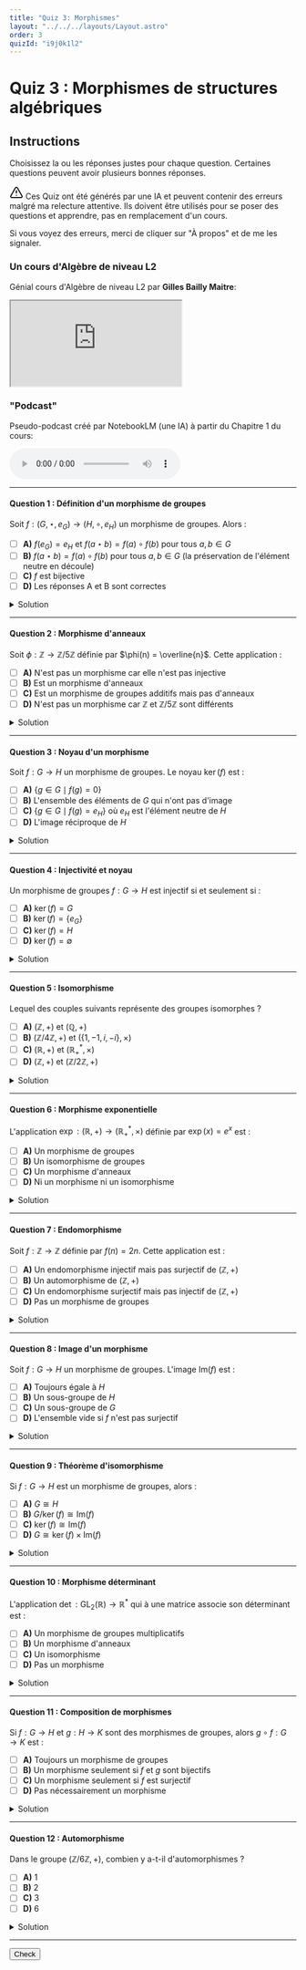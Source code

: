 ```yaml
---
title: "Quiz 3: Morphismes"
layout: "../../../layouts/Layout.astro"
order: 3
quizId: "i9j0k1l2"
---
```


# Quiz 3 : Morphismes de structures algébriques

## Instructions

Choisissez la ou les réponses justes pour chaque question. Certaines questions peuvent avoir plusieurs bonnes réponses.

<div class="warning">

<svg xmlns="http://www.w3.org/2000/svg" width="24" height="24" viewBox="0 0 24 24" fill="none" stroke="currentColor" stroke-width="2" stroke-linecap="round" stroke-linejoin="round" class="lucide lucide-triangle-alert-icon lucide-triangle-alert"><path d="m21.73 18-8-14a2 2 0 0 0-3.48 0l-8 14A2 2 0 0 0 4 21h16a2 2 0 0 0 1.73-3"/><path d="M12 9v4"/><path d="M12 17h.01"/></svg> Ces Quiz ont été générés par une IA et peuvent contenir des erreurs malgré ma relecture attentive. Ils doivent être utilisés pour se poser des questions et apprendre, pas en remplacement d'un cours.

Si vous voyez des erreurs, merci de cliquer sur "À propos" et de me les signaler.

</div>

### Un cours d'Algèbre de niveau L2

Génial cours d'Algèbre de niveau L2 par **Gilles Bailly Maitre**:

<div class="video">
  <iframe
    src="https://www.youtube.com/embed/videoseries?list=PLE8WtfrsTAikFDNHujYvKStrEB5wEglmb"
    title="YouTube playlist player"
    allow="accelerometer; autoplay; clipboard-write; encrypted-media; gyroscope; picture-in-picture; web-share"
    allowFullScreen
  ></iframe>
</div>


### "Podcast"

Pseudo-podcast créé par NotebookLM (une IA) à partir du Chapitre 1 du cours:

<audio controls>
  <source src={videoUrl} type="audio/mp4"/>
  Votre navigateur ne permet pas la lecture de fichiers audio.
</audio>

---

#### Question 1 : Définition d'un morphisme de groupes

Soit $f : (G, \star, e_G) \to (H, \circ, e_H)$ un morphisme de groupes. Alors :

- [ ] **A)** $f(e_G) = e_H$ et $f(a \star b) = f(a) \circ f(b)$ pour tous $a, b \in G$
- [ ] **B)** $f(a \star b) = f(a) \circ f(b)$ pour tous $a, b \in G$ (la préservation de l'élément neutre en découle)
- [ ] **C)** $f$ est bijective
- [ ] **D)** Les réponses A et B sont correctes<span class="correct"></span>

<details>
<summary>Solution</summary>

**Réponse : D**

Un morphisme de groupes doit préserver l'opération. La préservation de l'élément neutre découle automatiquement de cette condition, mais on peut aussi l'exiger explicitement dans la définition.

</details>

---

#### Question 2 : Morphisme d'anneaux

Soit $\phi : \mathbb{Z} \to \mathbb{Z}/5\mathbb{Z}$ définie par $\phi(n) = \overline{n}$. Cette application :

- [ ] **A)** N'est pas un morphisme car elle n'est pas injective
- [ ] **B)** Est un morphisme d'anneaux<span class="correct"></span>
- [ ] **C)** Est un morphisme de groupes additifs mais pas d'anneaux
- [ ] **D)** N'est pas un morphisme car $\mathbb{Z}$ et $\mathbb{Z}/5\mathbb{Z}$ sont différents

<details>
<summary>Solution</summary>

**Réponse : B**

$\phi(n) = \overline{n}$ préserve l'addition : $\phi(m + n) = \overline{m + n} = \overline{m} + \overline{n} = \phi(m) + \phi(n)$, la multiplication : $\phi(mn) = \overline{mn} = \overline{m} \cdot \overline{n} = \phi(m) \phi(n)$, et les éléments neutres.

</details>

---

#### Question 3 : Noyau d'un morphisme

Soit $f : G \to H$ un morphisme de groupes. Le noyau $\ker(f)$ est :

- [ ] **A)** $\{g \in G \mid f(g) = 0\}$
- [ ] **B)** L'ensemble des éléments de $G$ qui n'ont pas d'image
- [ ] **C)** $\{g \in G \mid f(g) = e_H\}$ où $e_H$ est l'élément neutre de $H$<span class="correct"></span>
- [ ] **D)** L'image réciproque de $H$

<details>
<summary>Solution</summary>

**Réponse : C**

Le noyau d'un morphisme de groupes $f : G \to H$ est $\ker(f) = \{g \in G \mid f(g) = e_H\}$ où $e_H$ est l'élément neutre de $H$.

</details>

---

#### Question 4 : Injectivité et noyau

Un morphisme de groupes $f : G \to H$ est injectif si et seulement si :

- [ ] **A)** $\ker(f) = G$
- [ ] **B)** $\ker(f) = \{e_G\}$<span class="correct"></span>
- [ ] **C)** $\ker(f) = H$
- [ ] **D)** $\ker(f) = \emptyset$

<details>
<summary>Solution</summary>

**Réponse : B**

Un morphisme de groupes est injectif si et seulement si son noyau est réduit à l'élément neutre du groupe de départ.

</details>

---

#### Question 5 : Isomorphisme

Lequel des couples suivants représente des groupes isomorphes ?

- [ ] **A)** $(\mathbb{Z}, +)$ et $(\mathbb{Q}, +)$
- [ ] **B)** $(\mathbb{Z}/4\mathbb{Z}, +)$ et $(\{1, -1, i, -i\}, \times)$<span class="correct"></span>
- [ ] **C)** $(\mathbb{R}, +)$ et $(\mathbb{R}^*_+, \times)$
- [ ] **D)** $(\mathbb{Z}, +)$ et $(\mathbb{Z}/2\mathbb{Z}, +)$

<details>
<summary>Solution</summary>

**Réponse : B**

$(\mathbb{Z}/4\mathbb{Z}, +)$ et $(\{1, -1, i, -i\}, \times)$ sont tous deux des groupes cycliques d'ordre 4, donc isomorphes.
- A) $\mathbb{Z}$ est infini, $\mathbb{Q}$ aussi, mais ils ne sont pas isomorphes (problème de divisibilité)
- C) Correct aussi ! $\exp : \mathbb{R} \to \mathbb{R}^*_+$ est un isomorphisme
- D) $\mathbb{Z}$ est infini, $\mathbb{Z}/2\mathbb{Z}$ est fini

</details>

---

#### Question 6 : Morphisme exponentielle

L'application $\exp : (\mathbb{R}, +) \to (\mathbb{R}^*_+, \times)$ définie par $\exp(x) = e^x$ est :

- [ ] **A)** Un morphisme de groupes
- [ ] **B)** Un isomorphisme de groupes<span class="correct"></span>
- [ ] **C)** Un morphisme d'anneaux
- [ ] **D)** Ni un morphisme ni un isomorphisme

<details>
<summary>Solution</summary>

**Réponse : B**

$\exp(x + y) = e^{x+y} = e^x \cdot e^y = \exp(x) \cdot \exp(y)$, donc c'est un morphisme. De plus, $\exp$ est bijective avec $\ln$ comme réciproque, donc c'est un isomorphisme.

</details>

---

#### Question 7 : Endomorphisme

Soit $f : \mathbb{Z} \to \mathbb{Z}$ définie par $f(n) = 2n$. Cette application est :

- [ ] **A)** Un endomorphisme injectif mais pas surjectif de $(\mathbb{Z}, +)$<span class="correct"></span>
- [ ] **B)** Un automorphisme de $(\mathbb{Z}, +)$
- [ ] **C)** Un endomorphisme surjectif mais pas injectif de $(\mathbb{Z}, +)$
- [ ] **D)** Pas un morphisme de groupes

<details>
<summary>Solution</summary>

**Réponse : A**

$f(m + n) = 2(m + n) = 2m + 2n = f(m) + f(n)$, donc c'est un morphisme. Il est injectif (si $2m = 2n$ alors $m = n$) mais pas surjectif (1 n'a pas d'antécédent).

</details>

---

#### Question 8 : Image d'un morphisme

Soit $f : G \to H$ un morphisme de groupes. L'image $\text{Im}(f)$ est :

- [ ] **A)** Toujours égale à $H$
- [ ] **B)** Un sous-groupe de $H$<span class="correct"></span>
- [ ] **C)** Un sous-groupe de $G$
- [ ] **D)** L'ensemble vide si $f$ n'est pas surjectif

<details>
<summary>Solution</summary>

**Réponse : B**

L'image d'un morphisme de groupes est toujours un sous-groupe du groupe d'arrivée.

</details>

---

#### Question 9 : Théorème d'isomorphisme

Si $f : G \to H$ est un morphisme de groupes, alors :

- [ ] **A)** $G \cong H$
- [ ] **B)** $G/\ker(f) \cong \text{Im}(f)$<span class="correct"></span>
- [ ] **C)** $\ker(f) \cong \text{Im}(f)$
- [ ] **D)** $G \cong \ker(f) \times \text{Im}(f)$

<details>
<summary>Solution</summary>

**Réponse : B**

Le premier théorème d'isomorphisme énonce que $G/\ker(f) \cong \text{Im}(f)$.

</details>

---

#### Question 10 : Morphisme déterminant

L'application $\det : \text{GL}_2(\mathbb{R}) \to \mathbb{R}^*$ qui à une matrice associe son déterminant est :

- [ ] **A)** Un morphisme de groupes multiplicatifs<span class="correct"></span>
- [ ] **B)** Un morphisme d'anneaux
- [ ] **C)** Un isomorphisme
- [ ] **D)** Pas un morphisme

<details>
<summary>Solution</summary>

**Réponse : A**

$\det(AB) = \det(A) \det(B)$ et $\det(I) = 1$, donc le déterminant est un morphisme de groupes multiplicatifs.

</details>

---

#### Question 11 : Composition de morphismes

Si $f : G \to H$ et $g : H \to K$ sont des morphismes de groupes, alors $g \circ f : G \to K$ est :

- [ ] **A)** Toujours un morphisme de groupes<span class="correct"></span>
- [ ] **B)** Un morphisme seulement si $f$ et $g$ sont bijectifs
- [ ] **C)** Un morphisme seulement si $f$ est surjectif
- [ ] **D)** Pas nécessairement un morphisme

<details>
<summary>Solution</summary>

**Réponse : A**

La composition de morphismes de groupes est toujours un morphisme de groupes : $(g \circ f)(xy) = g(f(xy)) = g(f(x)f(y)) = g(f(x))g(f(y)) = (g \circ f)(x)(g \circ f)(y)$.

</details>

---

#### Question 12 : Automorphisme

Dans le groupe $(\mathbb{Z}/6\mathbb{Z}, +)$, combien y a-t-il d'automorphismes ?

- [ ] **A)** 1
- [ ] **B)** 2<span class="correct"></span>
- [ ] **C)** 3
- [ ] **D)** 6

<details>
<summary>Solution</summary>

**Réponse : B**

Les automorphismes de $\mathbb{Z}/6\mathbb{Z}$ correspondent aux éléments inversibles de $\mathbb{Z}/6\mathbb{Z}$, qui sont $\{1, 5\}$. Donc il y a 2 automorphismes : l'identité et $x \mapsto 5x$.

</details>

---

<button class="toggle-check">Check</button>